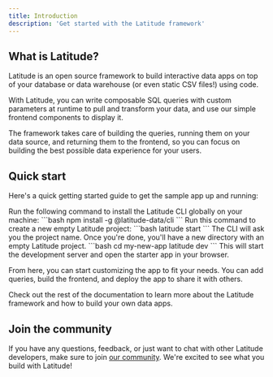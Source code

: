```yaml
---
title: Introduction
description: 'Get started with the Latitude framework'
---
```



## What is Latitude?

Latitude is an open source framework to build interactive data apps on top of your database or data warehouse (or even static CSV files!) using code.

With Latitude, you can write composable SQL queries with custom parameters at runtime to pull and transform your data, and use our simple frontend components to display it.

The framework takes care of building the queries, running them on your data source, and returning them to the frontend, so you can focus on building the best possible data experience for your users.

## Quick start

Here's a quick getting started guide to get the sample app up and running:

<Steps>
  <Step title="Install the Latitude CLI">
    Run the following command to install the Latitude CLI globally on your machine:
    ```bash
    npm install -g @latitude-data/cli
    ```
  </Step>
  <Step title="Create the starter project">
    Run this command to create a new empty Latitude project:
    ```bash
    latitude start
    ```
    The CLI will ask you the project name. Once you're done, you'll have a new directory with an empty Latitude project.
  </Step>
  <Step title="Navigate to the project and run the app">
    ```bash
    cd my-new-app
    latitude dev
    ```
    This will start the development server and open the starter app in your browser.
  </Step>
</Steps>

From here, you can start customizing the app to fit your needs. You can add queries, build the frontend, and deploy the app to share it with others.

Check out the rest of the documentation to learn more about the Latitude framework and how to build your own data apps.

## Join the community

If you have any questions, feedback, or just want to chat with other Latitude developers, make sure to join [our community](https://join.slack.com/t/trylatitude/shared_invite/zt-17dyj4elt-rwM~h2OorAA3NtgmibhnLA). We're excited to see what you build with Latitude!

<Pixel /> 
